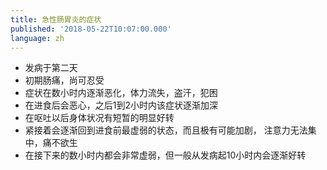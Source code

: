 ```yaml
---
title: 急性肠胃炎的症状
published: '2018-05-22T10:07:00.000'
language: zh
---
```


- 发病于第二天
- 初期肠痛，尚可忍受
- 症状在数小时内逐渐恶化，体力流失，盗汗，犯困
- 在进食后会恶心，之后1到2小时内该症状逐渐加深
- 在呕吐以后身体状况有短暂的明显好转
- 紧接着会逐渐回到进食前最虚弱的状态，而且极有可能加剧， 注意力无法集中，痛不欲生
- 在接下来的数小时内都会非常虚弱，但一般从发病起10小时内会逐渐好转

